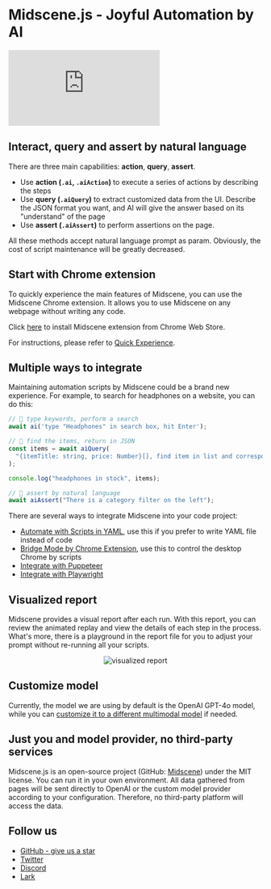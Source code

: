 # Midscene.js - Joyful Automation by AI

<div style={{"width": "100%", "display": "flex", justifyContent: "center"}}>
  <iframe
    style={{"maxWidth": "100%", "width": "800px", "height": "450px"}}
    src="https://www.youtube.com/embed/lrF0lPfrwag?vq=hd1080" 
    frameBorder="0"
    allow="accelerometer; autoplay; clipboard-write; encrypted-media; gyroscope; picture-in-picture"
    allowFullScreen
    title="Embedded youtube"
  ></iframe>
</div>

## Interact, query and assert by natural language

There are three main capabilities: **action**, **query**, **assert**.

* Use **action (`.ai`, `.aiAction`)** to execute a series of actions by describing the steps
* Use **query (`.aiQuery`)** to extract customized data from the UI. Describe the JSON format you want, and AI will give the answer based on its "understand" of the page
* Use **assert (`.aiAssert`)** to perform assertions on the page.

All these methods accept natural language prompt as param. Obviously, the cost of script maintenance will be greatly decreased.

## Start with Chrome extension

To quickly experience the main features of Midscene, you can use the Midscene Chrome extension. It allows you to use Midscene on any webpage without writing any code.

Click [here](https://chromewebstore.google.com/detail/midscene/gbldofcpkknbggpkmbdaefngejllnief) to install Midscene extension from Chrome Web Store.

For instructions, please refer to [Quick Experience](./quick-experience).

## Multiple ways to integrate

Maintaining automation scripts by Midscene could be a brand new experience. For example, to search for headphones on a website, you can do this:

```typescript
// 👀 type keywords, perform a search
await ai('type "Headphones" in search box, hit Enter');

// 👀 find the items, return in JSON
const items = await aiQuery(
  "{itemTitle: string, price: Number}[], find item in list and corresponding price"
);

console.log("headphones in stock", items);

// 👀 assert by natural language
await aiAssert("There is a category filter on the left");
```

There are several ways to integrate Midscene into your code project:

* [Automate with Scripts in YAML](./automate-with-scripts-in-yaml), use this if you prefer to write YAML file instead of code
* [Bridge Mode by Chrome Extension](./bridge-mode-by-chrome-extension), use this to control the desktop Chrome by scripts
* [Integrate with Puppeteer](./integrate-with-puppeteer)
* [Integrate with Playwright](./integrate-with-playwright)

## Visualized report

Midscene provides a visual report after each run. With this report, you can review the animated replay and view the details of each step in the process. What's more, there is a playground in the report file for you to adjust your prompt without re-running all your scripts.

<p align="center">
  <img src="/report.gif" alt="visualized report" />
</p>

## Customize model

Currently, the model we are using by default is the OpenAI GPT-4o model, while you can [customize it to a different multimodal model](./model-provider) if needed.

## Just you and model provider, no third-party services

⁠Midscene.js is an open-source project (GitHub: [Midscene](https://github.com/web-infra-dev/midscene/)) under the MIT license. You can run it in your own environment. All data gathered from pages will be sent directly to OpenAI or the custom model provider according to your configuration. Therefore, no third-party platform will access the data.

## Follow us

* [GitHub - give us a star](https://github.com/web-infra-dev/midscene)
* [Twitter](https://x.com/midscene_ai)
* [Discord](https://discord.gg/AFHJBdnn)
* [Lark](https://applink.larkoffice.com/client/chat/chatter/add_by_link?link_token=291q2b25-e913-411a-8c51-191e59aab14d)
